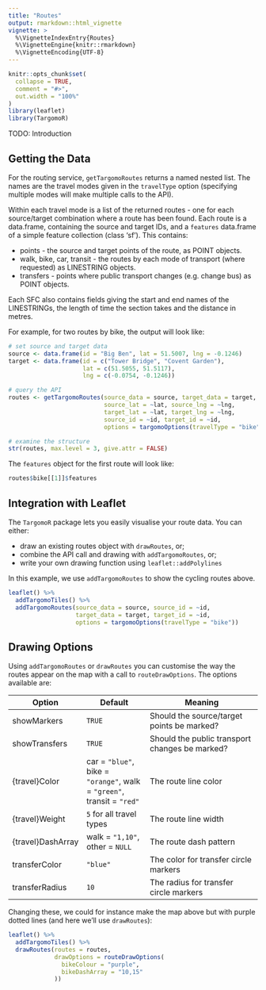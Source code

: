 ```yaml
---
title: "Routes"
output: rmarkdown::html_vignette
vignette: >
  %\VignetteIndexEntry{Routes}
  %\VignetteEngine{knitr::rmarkdown}
  %\VignetteEncoding{UTF-8}
---
```


```r
knitr::opts_chunk$set(
  collapse = TRUE,
  comment = "#>",
  out.width = "100%"
)
library(leaflet)
library(TargomoR)
```

TODO: Introduction

## Getting the Data

For the routing service, `getTargomoRoutes` returns a named nested list. The names are the travel modes given in the `travelType` option (specifying multiple modes will make multiple calls to the API).

Within each travel mode is a list of the returned routes - one for each source/target combination where a route has been found. Each route is a data.frame, containing the source and target IDs, and a `features` data.frame of a simple feature collection (class 'sf'). This contains: 

* points - the source and target points of the route, as POINT objects.
* walk, bike, car, transit - the routes by each mode of transport (where requested) as LINESTRING objects.
* transfers - points where public transport changes (e.g. change bus) as POINT objects.

Each SFC also contains fields giving the start and end names of the LINESTRINGs, the length of time the section takes and the distance in metres. 

For example, for two routes by bike, the output will look like:

```r
# set source and target data
source <- data.frame(id = "Big Ben", lat = 51.5007, lng = -0.1246)
target <- data.frame(id = c("Tower Bridge", "Covent Garden"),
                     lat = c(51.5055, 51.5117),
                     lng = c(-0.0754, -0.1246))

# query the API
routes <- getTargomoRoutes(source_data = source, target_data = target,
                           source_lat = ~lat, source_lng = ~lng,
                           target_lat = ~lat, target_lng = ~lng,
                           source_id = ~id, target_id = ~id,
                           options = targomoOptions(travelType = "bike"))

# examine the structure
str(routes, max.level = 3, give.attr = FALSE)
```

The `features` object for the first route will look like:

```r
routes$bike[[1]]$features
```

## Integration with Leaflet

The `TargomoR` package lets you easily visualise your route data. You can either:

* draw an existing routes object with `drawRoutes`, or;
* combine the API call and drawing with `addTargomoRoutes`, or;
* write your own drawing function using `leaflet::addPolylines`

In this example, we use `addTargomoRoutes` to show the cycling routes above.

```r
leaflet() %>% 
  addTargomoTiles() %>% 
  addTargomoRoutes(source_data = source, source_id = ~id,
                   target_data = target, target_id = ~id,
                   options = targomoOptions(travelType = "bike"))
```

## Drawing Options

Using `addTargomoRoutes` or `drawRoutes` you can customise the way the routes appear on the map with a call to `routeDrawOptions`. The options available are:

| **Option**        | **Default**                      | **Meaning**                                                |
| ----------------- | -------------------------------- | ---------------------------------------------------------- |
| showMarkers       | `TRUE`                           | Should the source/target points be marked?                 |
| showTransfers     | `TRUE`                           | Should the public transport changes be marked?             |
| {travel}Color     | car = `"blue"`, bike = `"orange"`, walk = `"green"`, transit = `"red"` | The route line color |
| {travel}Weight    | `5` for all travel types         | The route line width                                       |
| {travel}DashArray | walk = `"1,10"`, other = `NULL`  | The route dash pattern                                     |
| transferColor     | `"blue"`                         | The color for transfer circle markers                      |
| transferRadius    | `10`                             | The radius for transfer circle markers                     |

Changing these, we could for instance make the map above but with purple dotted lines (and here we'll use `drawRoutes`):

```r
leaflet() %>% 
  addTargomoTiles() %>% 
  drawRoutes(routes = routes, 
             drawOptions = routeDrawOptions(
               bikeColour = "purple",
               bikeDashArray = "10,15"
             ))
```
